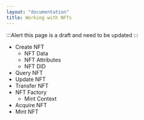 ```yaml
---
layout: "documentation"
title: Working with NFTs
---
```


:::Alert
this page is a draft and need to be updated
:::

- Create NFT
  - NFT Data
  - NFT Attributes
  - NFT DID
- Query NFT
- Update NFT
- Transfer NFT
- NFT Factory
  - Mint Context
- Acquire NFT
- Mint NFT
